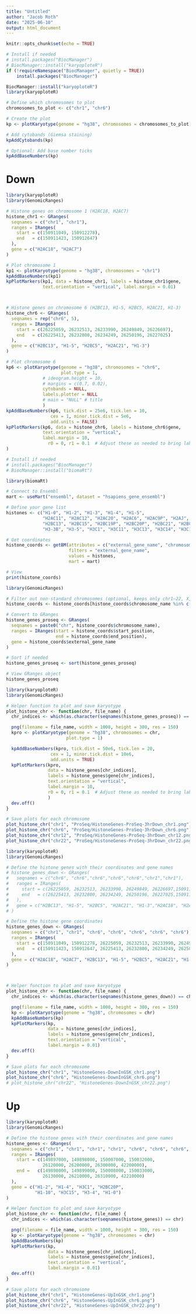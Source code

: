 ```yaml
---
title: "Untitled"
author: "Jacob Roth"
date: "2025-06-10"
output: html_document
---
```


```r
knitr::opts_chunk$set(echo = TRUE)
```

```r
# Install if needed
# install.packages("BiocManager")
# BiocManager::install("karyoploteR")
if (!requireNamespace("BiocManager", quietly = TRUE))
    install.packages("BiocManager")

BiocManager::install("karyoploteR")
library(karyoploteR)

# Define which chromosomes to plot
chromosomes_to_plot <- c("chr1", "chr6")

# Create the plot
kp <- plotKaryotype(genome = "hg38", chromosomes = chromosomes_to_plot)

# Add cytobands (Giemsa staining)
kpAddCytobands(kp)

# Optional: Add base number ticks
kpAddBaseNumbers(kp)

```
# Down
```r
library(karyoploteR)
library(GenomicRanges)

# Histone genes on chromosome 1 (H2AC18, H2AC7)
histone_chr1 <- GRanges(
  seqnames = c("chr1", "chr1"),
  ranges = IRanges(
    start = c(150911049, 150912278),
    end   = c(150911423, 150912647)
  ),
  gene = c("H2AC18", "H2AC7")
)

# Plot chromosome 1
kp1 <- plotKaryotype(genome = "hg38", chromosomes = "chr1")
kpAddBaseNumbers(kp1)
kpPlotMarkers(kp1, data = histone_chr1, labels = histone_chr1$gene,
              text.orientation = "vertical", label.margin = 0.01)




```
```r
# Histone genes on chromosome 6 (H2BC13, H1-5, H2BC5, H2AC21, H1-3)
histone_chr6 <- GRanges(
  seqnames = rep("chr6", 5),
  ranges = IRanges(
    start = c(26225059, 26232513, 26233990, 26249849, 26226697),
    end   = c(26225413, 26232800, 26234249, 26250196, 26227025)
  ),
  gene = c("H2BC13", "H1-5", "H2BC5", "H2AC21", "H1-3")
)

# Plot chromosome 6
kp6 <- plotKaryotype(genome = "hg38", chromosomes = "chr6",
                     plot.type = 1, 
              # ideogram.height = 10, 
              # margins = c(0.7, 0.02), 
              cytobands = NULL,
              labels.plotter = NULL
              # main = "NULL" # title
              )
kpAddBaseNumbers(kp6, tick.dist = 25e6, tick.len = 10, 
                 cex = 1, minor.tick.dist = 5e6, 
                 add.units = FALSE)
kpPlotMarkers(kp6, data = histone_chr6, labels = histone_chr6$gene,
              text.orientation = "vertical",
              label.margin = 10,
                r0 = 0, r1 = 0.1  # Adjust these as needed to bring labels closer
)

```
```r

# Install if needed
# install.packages("BiocManager")
# BiocManager::install("biomaRt")

library(biomaRt)

# Connect to Ensembl
mart <- useMart("ensembl", dataset = "hsapiens_gene_ensembl")

# Define your gene list
histones <- c("H1-0", "H1-2", "H1-3", "H1-4", "H1-5", 
              "H2AC11", "H2AC12", "H2AC20", "H2AC6", "H2AC9P", "H2AJ", 
              "H2BC13", "H2BC15", "H2BC19P", "H2BC20P", "H2BC21", "H2BC4", "H2BC5", 
              "H3-3B", "H3-5", "H3C1", "H3C11", "H3C13", "H3C14", "H3C15", "H4C16")

# Get coordinates
histone_coords <- getBM(attributes = c("external_gene_name", "chromosome_name", "start_position", "end_position"),
                        filters = "external_gene_name",
                        values = histones,
                        mart = mart)

# View
print(histone_coords)

```


```r
library(GenomicRanges)

# Filter out non-standard chromosomes (optional, keeps only chr1–22, X, Y)
histone_coords <- histone_coords[histone_coords$chromosome_name %in% c(1:22, "X", "Y"), ]

# Convert to GRanges
histone_genes_proseq <- GRanges(
  seqnames = paste0("chr", histone_coords$chromosome_name),
  ranges = IRanges(start = histone_coords$start_position,
                   end = histone_coords$end_position),
  gene = histone_coords$external_gene_name
)

# Sort if needed
histone_genes_proseq <- sort(histone_genes_proseq)

# View GRanges object
histone_genes_proseq

```

```r

library(karyoploteR)
library(GenomicRanges)

# Helper function to plot and save karyotype
plot_histone_chr <- function(chr, file_name) {
  chr_indices <- which(as.character(seqnames(histone_genes_proseq)) == chr)

  png(filename = file_name, width = 1000, height = 300, res = 150)
  kpro <- plotKaryotype(genome = "hg38", chromosomes = chr,
                       plot.type = 1)

  kpAddBaseNumbers(kpro, tick.dist = 50e6, tick.len = 20, 
                 cex = 1, minor.tick.dist = 10e6, 
                 add.units = TRUE)
  kpPlotMarkers(kpro,
                data = histone_genes[chr_indices],
                labels = histone_genes$gene[chr_indices],
                text.orientation = "vertical",
                label.margin = 10,
                r0 = 0, r1 = 0.1  # Adjust these as needed to bring labels closer
                )
  dev.off()
}

# Save plots for each chromosome
plot_histone_chr("chr1", "ProSeq/HistoneGenes-ProSeq-3hrDown_chr1.png")
plot_histone_chr("chr6", "ProSeq/HistoneGenes-ProSeq-3hrDown_chr6.png")
plot_histone_chr("chr12", "ProSeq/HistoneGenes-ProSeq-3hrDown_chr12.png")
plot_histone_chr("chr22", "ProSeq/HistoneGenes-ProSeq-3hrDown_chr22.png")


```




```r
library(karyoploteR)
library(GenomicRanges)

# Define the histone genes with their coordinates and gene names
# histone_genes_down <- GRanges(
#   seqnames = c("chr6", "chr6","chr6","chr6","chr6","chr1","chr1"),
#   ranges = IRanges(
#     start = c(26225059, 26232513, 26233990, 26249849, 26226697,150911049, 150912278),
#     end   = c(26225413, 26232800, 26234249, 26250196, 26227025,150911423, 150912647)
#   ),
#   gene = c("H2BC13", "H1-5", "H2BC5", "H2AC21", "H1-3","H2AC18", "H2AC7")
# )

# Define the histone gene coordinates
histone_genes_down <- GRanges(
  seqnames = c("chr1", "chr1", "chr6", "chr6", "chr6", "chr6", "chr6"),
  ranges = IRanges(
    start = c(150911049, 150912278, 26225059, 26232513, 26233990, 26249849, 26226697),
    end   = c(150911423, 150912647, 26225413, 26232800, 26234249, 26250196, 26227025)
  ),
  gene = c("H2AC18", "H2AC7", "H2BC13", "H1-5", "H2BC5", "H2AC21", "H1-3")
)



# Helper function to plot and save karyotype
plot_histone_chr <- function(chr, file_name) {
  chr_indices <- which(as.character(seqnames(histone_genes_down)) == chr)

  png(filename = file_name, width = 1000, height = 300, res = 150)
  kp <- plotKaryotype(genome = "hg38", chromosomes = chr)
  kpAddBaseNumbers(kp)
  kpPlotMarkers(kp,
                data = histone_genes[chr_indices],
                labels = histone_genes$gene[chr_indices],
                text.orientation = "vertical",
                label.margin = 0.01)
  dev.off()
}

# Save plots for each chromosome
plot_histone_chr("chr1", "HistoneGenes-DownInGSK_chr1.png")
plot_histone_chr("chr6", "HistoneGenes-DownInGSK_chr6.png")
# plot_histone_chr("chr22", "HistoneGenes-DownInGSK_chr22.png")


```
# Up

```r
library(karyoploteR)
library(GenomicRanges)

# Define the histone genes with their coordinates and gene names
histone_genes <- GRanges(
  seqnames = c("chr1", "chr1", "chr1", "chr1", "chr6", "chr6", "chr6", "chr22"),
  ranges = IRanges(
    start = c(149897000, 149898000, 150007000, 150032000,
              26120000, 26200000, 26300000, 42200000),
    end =   c(149898000, 149899000, 150008000, 150033000,
              26130000, 26210000, 26310000, 42210000)
  ),
  gene = c("H1-2", "H1-4", "H3C1", "H2BC20P",
           "H1-10", "H3C15", "H3-4", "H1-0")
)

# Helper function to plot and save karyotype
plot_histone_chr <- function(chr, file_name) {
  chr_indices <- which(as.character(seqnames(histone_genes)) == chr)

  png(filename = file_name, width = 1000, height = 300, res = 150)
  kp <- plotKaryotype(genome = "hg38", chromosomes = chr)
  kpAddBaseNumbers(kp)
  kpPlotMarkers(kp,
                data = histone_genes[chr_indices],
                labels = histone_genes$gene[chr_indices],
                text.orientation = "vertical",
                label.margin = 0.01)
  dev.off()
}

# Save plots for each chromosome
plot_histone_chr("chr1", "HistoneGenes-UpInGSK_chr1.png")
plot_histone_chr("chr6", "HistoneGenes-UpInGSK_chr6.png")
plot_histone_chr("chr22", "HistoneGenes-UpInGSK_chr22.png")


```



